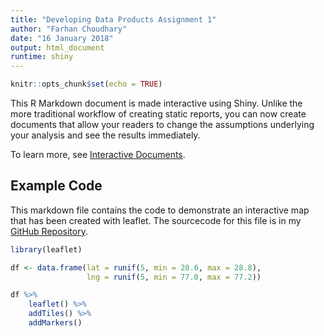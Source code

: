 ---
title: "Developing Data Products Assignment 1"
author: "Farhan Choudhary"
date: "16 January 2018"
output: html_document
runtime: shiny
---

```{r setup, include=FALSE}
knitr::opts_chunk$set(echo = TRUE)
```

This R Markdown document is made interactive using Shiny. Unlike the more traditional workflow of creating static reports, you can now create documents that allow your readers to change the assumptions underlying your analysis and see the results immediately. 

To learn more, see [Interactive Documents](http://rmarkdown.rstudio.com/authoring_shiny.html).

## Example Code

This markdown file contains the code to demonstrate an interactive map that has been created with leaflet. The sourcecode for this file is in my [GitHub Repository](http://www.github.com/farhanchoudhary).


```{r tabsets, echo=FALSE}
library(leaflet)

df <- data.frame(lat = runif(5, min = 28.6, max = 28.8),
                 lng = runif(5, min = 77.0, max = 77.2))

df %>%
    leaflet() %>%
    addTiles() %>%
    addMarkers()
```
